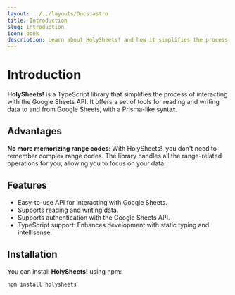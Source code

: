 ```yaml
---
layout: ../../layouts/Docs.astro
title: Introduction
slug: introduction
icon: book
description: Learn about HolySheets! and how it simplifies the process of interacting with the Google Sheets API.
---
```


# Introduction

**HolySheets!** is a TypeScript library that simplifies the process of interacting with the Google Sheets API. It offers a set of tools for reading and writing data to and from Google Sheets, with a Prisma-like syntax.

## Advantages

**No more memorizing range codes**: With HolySheets!, you don't need to remember complex range codes. The library handles all the range-related operations for you, allowing you to focus on your data.

## Features

- Easy-to-use API for interacting with Google Sheets.
- Supports reading and writing data.
- Supports authentication with the Google Sheets API.
- TypeScript support: Enhances development with static typing and intellisense.

## Installation

You can install **HolySheets!** using npm:

```
npm install holysheets
```
